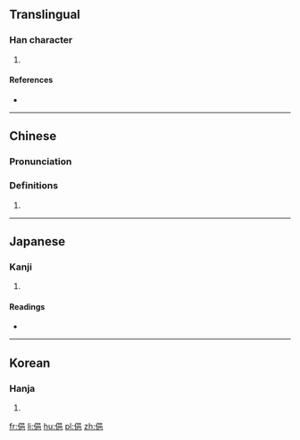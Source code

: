 ==Translingual==

===Han character===
{{Han char|rn=9|rad=人|as=07|sn=9|four=2621<sub>7</sub>|canj=人口日山 (ORAU)|ids=⿰[[亻]][[邑]]}}

# {{defn|Han|sort=人07}}

====References====
* {{Han ref|kx=0104.160|dkj=00675|dj=0221.010|hdz=10162.050|uh=4FCB|ud=20427|bh=CDE2|bd=52706}}

----

==Chinese==
{{zh-forms}}

===Pronunciation===
{{zh-pron
|m=yì
|c=jap1
|mc=y
|oc=y
|ma=
|cat=
}}

===Definitions===
# {{rfdef|lang=zh}}

----

==Japanese==

===Kanji===
{{ja-kanji|grade=|rs=人07}}

# {{defn|lang=ja|sort=人07}}

====Readings====
* {{ja-readings|on=[[ちゅう]] (chū), [[じゅう]] (jū), [[ゆう]] (yū)|kun=[[たがやす]] (tagayasu)}}

----

==Korean==

===Hanja===
{{ko-hanja|hangeul=읍|rv=eup|mr=ŭp}}

# {{defn|lang=ko|sort=人07}}

[[fr:俋]]
[[li:俋]]
[[hu:俋]]
[[pl:俋]]
[[zh:俋]]